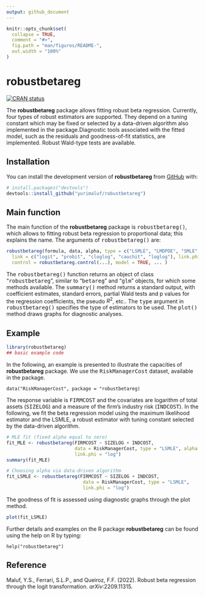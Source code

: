 ```yaml
---
output: github_document
---
```


<!-- README.md is generated from README.Rmd. Please edit that file -->

```r
knitr::opts_chunk$set(
  collapse = TRUE,
  comment = "#>",
  fig.path = "man/figures/README-",
  out.width = "100%"
)
```

# robustbetareg

<!-- badges: start -->
[![CRAN status](https://www.r-pkg.org/badges/version/robustbetareg)](https://CRAN.R-project.org/package=robustbetareg)
<!-- badges: end -->

The **robustbetareg** package allows fitting robust beta regression. Currently,
four types of robust estimators are supported. They depend on a tuning constant 
which may be fixed or selected by a data-driven algorithm also implemented in the package.Diagnostic tools associated with the fitted model, such as the residuals and goodness-of-fit statistics, are implemented. Robust Wald-type tests are available.

## Installation

You can install the development version of **robustbetareg** from [GitHub](https://github.com/) with:

``` r
# install.packages("devtools")
devtools::install_github("yurimaluf/robustbetareg")
```

## Main function

The main function of the $\textbf{robustbetareg}$ package is <tt>robustbetareg()</tt>, which allows to fitting robust beta regression to proportional data; this explains the name. The arguments of <tt>robustbetareg()</tt> are:

```r
robustbetareg(formula, data, alpha, type = c("LSMLE", "LMDPDE", "SMLE", "MDPDE"),
  link = c("logit", "probit", "cloglog", "cauchit", "loglog"), link.phi = NULL,
  control = robustbetareg.control(...), model = TRUE, ... )
```

The <tt>robustbetareg()</tt> function returns an object of class "<tt>robustbetareg</tt>", similar to "<tt>betareg</tt>" and "<tt>glm</tt>" objects, for which some methods available. The <tt>summary()</tt> method returns a standard output, with coefficient estimates, standard errors, partial Wald tests and p values for the regression coefficients, the pseudo $R^2$, etc.. The <tt>type</tt> argument in <tt>robustbetareg()</tt> specifies the type of estimators to be used. The <tt>plot()</tt> method draws graphs for diagnostic analyses.

## Example

```r
library(robustbetareg)
## basic example code
```

In the following, an example is presented to illustrate the capacities of $\textbf{robustbetareg}$ package. We use the <tt>RiskManagerCost</tt> dataset, available in the package.
```
data("RiskManagerCost", package = "robustbetareg)
```

The response variable is <tt>FIRMCOST</tt> and the covariates are logarithm of total assets (<tt>SIZELOG</tt>) and a measure of the firm's industry risk (<tt>INDCOST</tt>). In the following, 
we fit the beta regression model using the maximum likelihood estimator and the LSMLE, a robust estimator with tuning constant selected by the data-driven algorithm.

```r
# MLE fit (fixed alpha equal to zero)
fit_MLE <- robustbetareg(FIRMCOST ~ SIZELOG + INDCOST,
                         data = RiskManagerCost, type = "LSMLE", alpha = 0,
                         link.phi = "log")
summary(fit_MLE)

# Choosing alpha via data-driven algorithm
fit_LSMLE <- robustbetareg(FIRMCOST ~ SIZELOG + INDCOST,
                            data = RiskManagerCost, type = "LSMLE",
                            link.phi = "log")
```

The goodness of fit is assessed using diagnostic graphs through the plot method.

```r
plot(fit_LSMLE)
```

Further details and examples on the R package $\textbf{robustbetareg}$ can be found using the help on R by typing:

```
help("robustbetareg")
```

## Reference

Maluf, Y.S., Ferrari, S.L.P., and Queiroz, F.F. (2022). Robust beta regression through the logit transformation. $\textit{arXiv}$:2209.11315.
